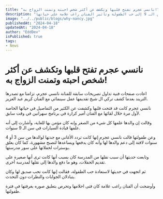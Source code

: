 ```yaml
---
title: "نانسي عجرم تفتح قلبها وتكشف عن أكثر شخص احبته وتمنت الزواج به!"
description: "نانسي عجرم تكشف عن تفاصيل حياتها الشخصية وأحلامها في مقابلة مثيرة، من تعلم القيادة في سن الـ 9 إلى حب الطفولة وتأثير الفنان راغب علامة على حياتها."
image: "../../public/blogs/why-nancy.jpg"
publishedAt: "2024-04-18"
updatedAt: "2024-04-18"
author: "EddDev"
isPublished: true
tags:
- News
---
```



# نانسي عجرم تفتح قلبها وتكشف عن أكثر شخص احبته وتمنت الزواج به!

اعادت صفحات فنية تداول تصريحات سابقة للفنانة نانسي عجرم، تزامنا مع تصدرها التريند بعدما كشف تركي ال شيخ تقديمها عمل سينمائي مع الفنان كريم عبد العزيز.

نانسي عجرم كانت قد فتحت قلبها وكشفت عن الكثير من التفاصيل في حياتها الخاصة لأول مرة خلال لقائها مع الفنان أمير كرارة في برنامج سهرانين في وقت سابق.

وقالت إن والدها علمها كل شيء من الصغر وإنه كان مؤمن بها للغاية، وأشارت إلى أنه علمها قيادة السيارات في سن الـ 9 سنوات.

وعن طفولتها قالت نانسي عجرم إنها كانت تردد الأغانى مع جدتها لوالدها من سن 3 أو 4 سنوات لافتة إلى دعم والدها لها وأنه كان يدفعها ويساعدها لتصبح مشهورة، كما كان يعلق بوسترات لحفلاتها على سور مدرستها.

وتابعت حديثها أن سبب نقلها من المدرسة كان بسبب أنها كانت ترى أنها صغيرة على تقديم الحفلات، وهو ما دفع والدها إلى نقلها لمدرسة أخرى.

ثم اتجهت في حديثها لاستعادة حب الطفولة، فقالت إنها كانت تحب صديق لها وكان يتبادلان الجوابات والنظرات دون التحدث.

وأوضحت أن الفنان راغب علامة كان فتى احلامها وتحرص بتعليق صوره بغرفتها في فترة طفولتها.
